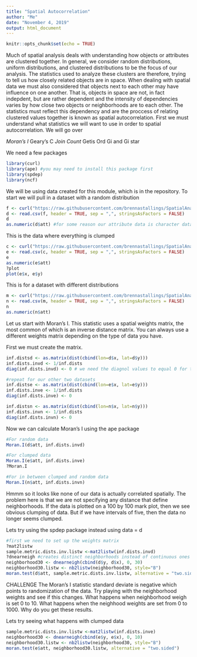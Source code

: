 ```yaml
---
title: "Spatial Autocorrelation"
author: "Me"
date: "November 4, 2019"
output: html_document
---
```


```r
knitr::opts_chunk$set(echo = TRUE)
```

Much of spatial analysis deals with understanding how objects or attributes are clustered together. In general, we consider random distributions, uniform distributions, and clustered distributions to be the focus of our analysis. The statistics used to analyze these clusters are therefore, trying to tell us how closely related objects are in space. 
When dealing with spatial data we must also considered that objects next to each other may have influence on one another. That is, objects in space are not, in fact indepdent, but are rather dependent and the intensity of dependencies varies by how close two objects or neighborhoods are to each other. The statistics must reflect this dependency and are the proccess of relating clustered values together is known as spatial autocorrelation. 
First we must understand what statistics we will want to use in order to spatial autocorrelation. We will go over

*Moran's I
*Geary's C
*Join Count
*Getis Ord Gi and Gi star

We need a few packages
```r
library(curl)
library(ape) #you may need to install this package first
library(spdep)
library(ncf)
```


We will be using data created for this module, which is in the repository.
To start we will pull in a dataset with a random distribution
```r
f <- curl("https://raw.githubusercontent.com/brennastallings/SpatialAnalysisModule/master/Example_Data_Random")
d <- read.csv(f, header = TRUE, sep = ",", stringsAsFactors = FALSE)
d
as.numeric(d$att) #for some reason our attribute data is character data so we need to convert it.
```

This is the data where everything is clumped
```r
c <- curl("https://raw.githubusercontent.com/brennastallings/SpatialAnalysisModule/master/Example_Data_Clumped")
e <- read.csv(c, header = TRUE, sep = ",", stringsAsFactors = FALSE)
e
as.numeric(e$att)
?plot
plot(e$x, e$y)
```

This is for a dataset with different distributions
```r
m <- curl("https://raw.githubusercontent.com/brennastallings/SpatialAnalysisModule/master/Example_Data_Mixed")
n <- read.csv(m, header = TRUE, sep = ",", stringsAsFactors = FALSE)
n
as.numeric(n$att)
```

Let us start with Moran's I. This statistic uses a spatial weights matrix, the most common of which is an inverse distance matrix. You can always use a different weights matrix depending on the type of data you have. 

First we must create the matrix. 
```r
inf.distsd <- as.matrix(dist(cbind(lon=d$x, lat=d$y)))
inf.dists.invd <- 1/inf.dists
diag(inf.dists.invd) <- 0 # we need the diagnol values to equal 0 for this matrix

#repeat for our other two datasets
inf.distse <- as.matrix(dist(cbind(lon=e$x, lat=e$y)))
inf.dists.inve <- 1/inf.dists
diag(inf.dists.inve) <- 0 

inf.distsn <- as.matrix(dist(cbind(lon=n$x, lat=n$y)))
inf.dists.invn <- 1/inf.dists
diag(inf.dists.invn) <- 0 

```

Now we can calculate Moran's I using the ape package
```r
#For random data
Moran.I(d$att, inf.dists.invd)
```
```r
#For clumped data
Moran.I(e$att, inf.dists.inve)
?Moran.I
```
```r
#For in between clumped and random data
Moran.I(n$att, inf.dists.invn)
```
Hmmm so it looks like none of our data is actually correlated spatially. The problem here is that we are not specifying any distance that define neighborhoods. If the data is plotted on a 100 by 100 mark plot, then we see obvious clumping of data. But if we have intervals of five, then the data no longer seems clumped. 

Lets try using the spdep package instead using data = d
```r
#first we need to set up the weights matrix
?mat2listw
sample.metric.dists.inv.listw <-mat2listw(inf.dists.invd)
?dnearneigh #creates distinct neighborhoods instead of continuous ones
neighborhood30 <- dnearneigh(cbind(d$y, d$x), 0, 30)
neighborhood30.listw <- nb2listw(neighborhood30, style="B")
moran.test(d$att, sample.metric.dists.inv.listw, alternative = "two.sided")
```
CHALLENGE
The Moran's I statistic standard deviate is negative which points to randomization of the data. Try playing with the neighborhood weights and see if this changes. What happens when neighborhood weigh is set 0 to 10. What happens when the neighhood weights are set from 0 to 1000. Why do you get these results. 

Lets try seeing what happens with clumped data
```r
sample.metric.dists.inv.listw <-mat2listw(inf.dists.inve)
neighborhood30 <- dnearneigh(cbind(e$y, e$x), 0, 10)
neighborhood30.listw <- nb2listw(neighborhood30, style="B")
moran.test(e$att, neighborhood30.listw, alternative = "two.sided")
```





